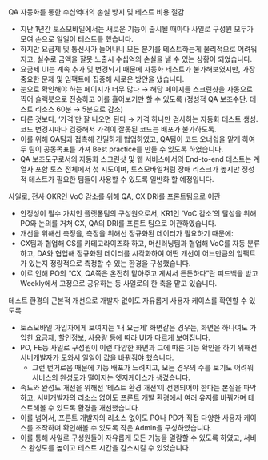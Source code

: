 
<SubHeading2>
  QA 자동화를 통한 수십억대의 손실 방지 및 테스트 비용 절감
</SubHeading2>

- 지난 1년간 토스모바일에서는 새로운 기능이 출시될 때마다 사일로 구성원 모두가 모여 손으로 일일이 테스트를 했습니다.
- 하지만 요금제 및 통신사가 늘어나니 모든 분기를 테스트하는게 물리적으로 어려워지고, 실수로 금액을 잘못 노출시 수십억의 손실을 낼 수 있는 상황이 되었습니다.
- 요금제 UI는 계속 추가 및 변경되기 때문에 자동화 테스트가 불가해보였지만, 가장 중요한 문제 및 임팩트에 집중해 새로운 방안을 냈습니다.
- 눈으로 확인해야 하는 페이지가 너무 많다 → 해당 페이지들 스크린샷을 자동으로 찍어 슬랙봇으로 전송하고 이를 흟어보기만 할 수 있도록 (정성적 QA 보조수단. 테스트 리소스 60분 → 5분으로 감소)
- 다른 것보다, ‘가격’만 잘 나오면 된다 → 가격 하나만 검사하는 자동화 테스트 생성. 코드 변경시마다 검증해서 가격이 잘못된 코드는 배포가 불가하도록.
- 이를 위해 QA팀과 접촉해 긴밀하게 협업하였고, QA팀이 코드 오너쉽을 맡게 하여 두 팀이 공동목표를 가져 Best practice를 만들 수 있도록 하였습니다.
- QA 보조도구로서의 자동화 스크린샷 및 웹 서비스에서의 End-to-end 테스트는 계열사 포함 토스 전체에서 첫 시도이며, 토스모바일처럼 장애 리스크가 높지만 정성적 테스트가 필요한 팀들이 사용할 수 있도록 일반화 할 예정입니다.

<SubHeading2>
  사일로, 전사 OKR인 VoC 감소를 위해 QA, CX DRI를 프론트팀으로 이관
</SubHeading2>

- 안정성이 필수 가치인 플랫폼팀의 구성원으로서, KR1인 ‘VoC 감소’의 달성을 위해 PO와 논의를 거쳐 CX, QA의 DRI를 프론트 팀으로 이관하였습니다.
- 개선을 위해선 측정을, 측정을 위해선 정규화된 데이터가 필요하기 때문에:
- CX팀과 협업해 CS를 카테고라이즈화 하고, 머신러닝팀과 협업해 VoC를 자동 분류하고, DA와 협업해 정규화된 데이터를 시각화하여 어떤 개선이 어느만큼의 임팩트가 있는지 정량적으로 측정할 수 있는 환경을 구성했습니다.
- 이로 인해 PO의 “CX, QA쪽은 온전히 맡아주고 계셔서 든든하다”란 피드백을 받고 Weekly에서 고정으로 공유하는 등 사일로의 한 축을 맡고 있습니다.

<SubHeading2>
  테스트 환경의 근본적 개선으로 개발자 없이도 자유롭게 사용자 케이스를 확인할 수
  있도록
</SubHeading2>

- 토스모바일 가입자에게 보여지는 ‘내 요금제’ 화면같은 경우는, 화면은 하나여도 가입한 요금제, 할인정보, 사용량 등에 따라 UI가 다르게 보여집니다.
- PO, FE등 사일로 구성원이 이런 다양한 화면과 그에 따른 기능 확인을 하기 위해선 서버개발자가 도와서 일일이 값을 바꿔줘야 했습니다.
  - 그런 번거로움 때문에 기능 배포가 느려지고, 모든 경우의 수를 보기도 어려워 서비스의 완성도가 떨어지는 엣지케이스가 생겼습니다.
- 속도와 완성도 개선을 위해선 ‘테스트 환경 개선’이 선행되어야 한다는 본질을 파악하고, 서버개발자의 리소스 없이도 프론트 개발 환경에서 여러 유저를 바꿔가며 테스트해볼 수 있도록 환경을 개선했습니다.
- 이를 넘어서, 프론트 개발자의 리소스 없이도 PO나 PD가 직접 다양한 사용자 케이스를 조작하며 확인해볼 수 있도록 작은 Admin을 구성하였습니다.
- 이를 통해 사일로 구성원들이 자유롭게 모든 기능을 열람할 수 있도록 하였고, 서비스 완성도를 높이고 테스트 시간을 감소시킬 수 있었습니다.

